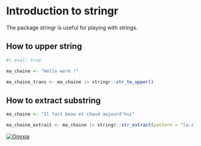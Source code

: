 # Introduction to stringr

The package stringr is useful for playing with strings.

## How to upper string

```r
#| eval: true

ma_chaine <- "Hello work !"

ma_chaine_trans <- ma_chaine |> stringr::str_to_upper()

```

## How to extract substring

```r
ma_chaine <- "Il fait beau et chaud aujourd'hui"

ma_chaine_extrait <- ma_chaine |> stringr::str_extract(pattern = "[a-z]{4} et ")
```

<a href="AUTOLAUNCH_URL_THERE" target="_blank" rel="noopener" data-original-href="https://datalab.sspcloud.fr/launcher/ide/rstudio?name=test-lancement-tuto&version=2.3.14&s3=region-79669f20&init.personalInit=«https%3A%2F%2Fraw.githubusercontent.com%2FLagaims%2FAIML4OS-template-quarto-r%2Frefs%2Fheads%2Fmain%2Fsspcloud%2Finit-trainees.sh»&init.personalInitArgs=«chapers%2Fchapter1.qmd»&git.repository=«https%3A%2F%2Fgithub.com%2FLagaims%2FAIML4OS-template-quarto-r%2F»&git.branch=«main»&autoLaunch=true"><img src="https://custom-icon-badges.demolab.com/badge/SSP%20Cloud-Launch_with_RStudio-blue?logo=vsc&amp;logoColor=white" alt="Onyxia"></a>

